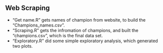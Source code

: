 ## Web Scraping

- "Get name.R" gets names of champion from website, to build the "Champions_names.csv". 
- "Scraping.R" gets the infromation of champions, and built the "champions.csv", which is the final data set.
- "Exploratory.R" did some simple exploratory analysis, which generated two plots.
